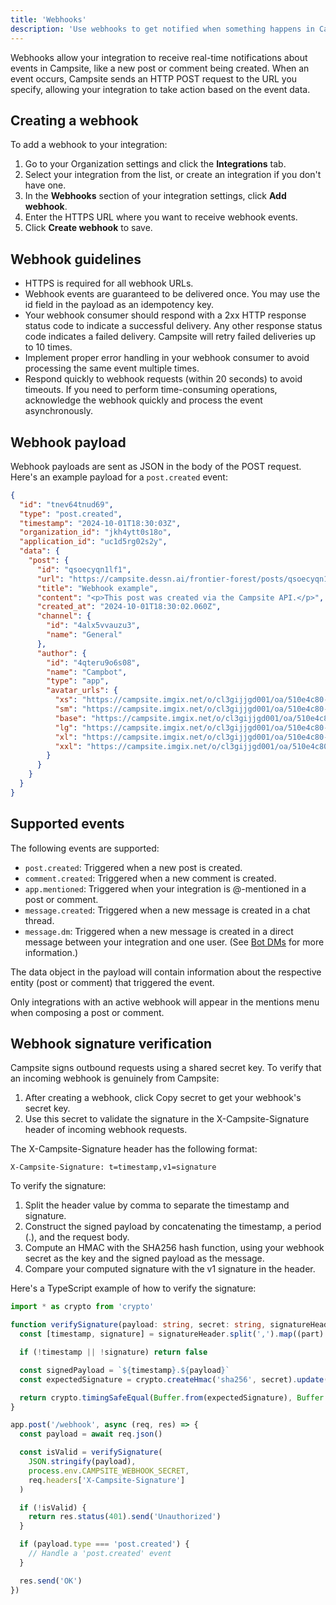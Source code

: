 ```yaml
---
title: 'Webhooks'
description: 'Use webhooks to get notified when something happens in Campsite'
---
```


Webhooks allow your integration to receive real-time notifications about events in Campsite, like a new post or comment being created. When an event occurs, Campsite sends an HTTP POST request to the URL you specify, allowing your integration to take action based on the event data.

## Creating a webhook

To add a webhook to your integration:

1. Go to your Organization settings and click the **Integrations** tab.
2. Select your integration from the list, or create an integration if you don't have one.
3. In the **Webhooks** section of your integration settings, click **Add webhook**.
4. Enter the HTTPS URL where you want to receive webhook events.
5. Click **Create webhook** to save.

## Webhook guidelines

- HTTPS is required for all webhook URLs.
- Webhook events are guaranteed to be delivered once. You may use the id field in the payload as an idempotency key.
- Your webhook consumer should respond with a 2xx HTTP response status code to indicate a successful delivery. Any other response status code indicates a failed delivery. Campsite will retry failed deliveries up to 10 times.
- Implement proper error handling in your webhook consumer to avoid processing the same event multiple times.
- Respond quickly to webhook requests (within 20 seconds) to avoid timeouts. If you need to perform time-consuming operations, acknowledge the webhook quickly and process the event asynchronously.

## Webhook payload

Webhook payloads are sent as JSON in the body of the POST request. Here's an example payload for a `post.created` event:

```json
{
  "id": "tnev64tnud69",
  "type": "post.created",
  "timestamp": "2024-10-01T18:30:03Z",
  "organization_id": "jkh4ytt0s18o",
  "application_id": "uc1d5rg02s2y",
  "data": {
    "post": {
      "id": "qsoecyqn1lf1",
      "url": "https://campsite.dessn.ai/frontier-forest/posts/qsoecyqn1lf1",
      "title": "Webhook example",
      "content": "<p>This post was created via the Campsite API.</p>",
      "created_at": "2024-10-01T18:30:02.060Z",
      "channel": {
        "id": "4alx5vvauzu3",
        "name": "General"
      },
      "author": {
        "id": "4qteru9o6s08",
        "name": "Campbot",
        "type": "app",
        "avatar_urls": {
          "xs": "https://campsite.imgix.net/o/cl3gijjgd001/oa/510e4c80-7944-44f8-93ae-b5444af2b696.jpg?fit=crop&h=40&w=40",
          "sm": "https://campsite.imgix.net/o/cl3gijjgd001/oa/510e4c80-7944-44f8-93ae-b5444af2b696.jpg?fit=crop&h=48&w=48",
          "base": "https://campsite.imgix.net/o/cl3gijjgd001/oa/510e4c80-7944-44f8-93ae-b5444af2b696.jpg?fit=crop&h=64&w=64",
          "lg": "https://campsite.imgix.net/o/cl3gijjgd001/oa/510e4c80-7944-44f8-93ae-b5444af2b696.jpg?fit=crop&h=80&w=80",
          "xl": "https://campsite.imgix.net/o/cl3gijjgd001/oa/510e4c80-7944-44f8-93ae-b5444af2b696.jpg?fit=crop&h=128&w=128",
          "xxl": "https://campsite.imgix.net/o/cl3gijjgd001/oa/510e4c80-7944-44f8-93ae-b5444af2b696.jpg?fit=crop&h=224&w=224"
        }
      }
    }
  }
}
```

## Supported events

The following events are supported:

- `post.created`: Triggered when a new post is created.
- `comment.created`: Triggered when a new comment is created.
- `app.mentioned`: Triggered when your integration is @-mentioned in a post or comment.
- `message.created`: Triggered when a new message is created in a chat thread.
- `message.dm`: Triggered when a new message is created in a direct message between your integration and one user. (See [Bot DMs](/api-reference/guides/bot-dms) for more information.)

The data object in the payload will contain information about the respective entity (post or comment) that triggered the event.

<Tip>Only integrations with an active webhook will appear in the mentions menu when composing a post or comment.</Tip>

## Webhook signature verification

Campsite signs outbound requests using a shared secret key. To verify that an incoming webhook is genuinely from Campsite:

1. After creating a webhook, click Copy secret to get your webhook's secret key.
2. Use this secret to validate the signature in the X-Campsite-Signature header of incoming webhook requests.

The X-Campsite-Signature header has the following format:

```
X-Campsite-Signature: t=timestamp,v1=signature
```

To verify the signature:

1. Split the header value by comma to separate the timestamp and signature.
2. Construct the signed payload by concatenating the timestamp, a period (.), and the request body.
3. Compute an HMAC with the SHA256 hash function, using your webhook secret as the key and the signed payload as the message.
4. Compare your computed signature with the v1 signature in the header.

Here's a TypeScript example of how to verify the signature:

```ts
import * as crypto from 'crypto'

function verifySignature(payload: string, secret: string, signatureHeader: string): boolean {
  const [timestamp, signature] = signatureHeader.split(',').map((part) => part.split('=')[1])

  if (!timestamp || !signature) return false

  const signedPayload = `${timestamp}.${payload}`
  const expectedSignature = crypto.createHmac('sha256', secret).update(signedPayload).digest('hex')

  return crypto.timingSafeEqual(Buffer.from(expectedSignature), Buffer.from(signature))
}

app.post('/webhook', async (req, res) => {
  const payload = await req.json()

  const isValid = verifySignature(
    JSON.stringify(payload),
    process.env.CAMPSITE_WEBHOOK_SECRET,
    req.headers['X-Campsite-Signature']
  )

  if (!isValid) {
    return res.status(401).send('Unauthorized')
  }

  if (payload.type === 'post.created') {
    // Handle a 'post.created' event
  }

  res.send('OK')
})
```
